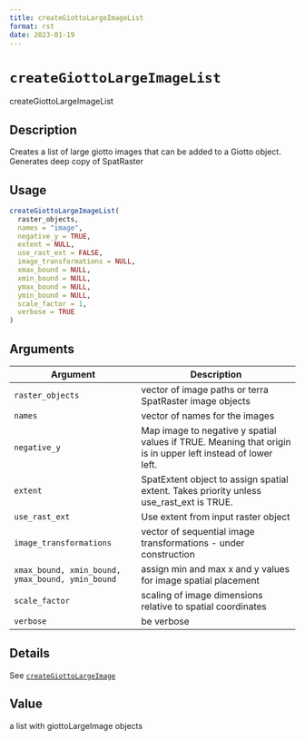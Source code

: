 ```yaml
--- 
title: createGiottoLargeImageList 
format: rst 
date: 2023-01-19 
--- 
```

# `createGiottoLargeImageList`

createGiottoLargeImageList


## Description

Creates a list of large giotto images that can be added to a Giotto object. Generates deep copy of SpatRaster


## Usage

```r
createGiottoLargeImageList(
  raster_objects,
  names = "image",
  negative_y = TRUE,
  extent = NULL,
  use_rast_ext = FALSE,
  image_transformations = NULL,
  xmax_bound = NULL,
  xmin_bound = NULL,
  ymax_bound = NULL,
  ymin_bound = NULL,
  scale_factor = 1,
  verbose = TRUE
)
```


## Arguments

Argument      |Description
------------- |----------------
`raster_objects`     |     vector of image paths or terra SpatRaster image objects
`names`     |     vector of names for the images
`negative_y`     |     Map image to negative y spatial values if TRUE. Meaning that origin is in upper left instead of lower left.
`extent`     |     SpatExtent object to assign spatial extent. Takes priority unless use_rast_ext is TRUE.
`use_rast_ext`     |     Use extent from input raster object
`image_transformations`     |     vector of sequential image transformations - under construction
`xmax_bound, xmin_bound, ymax_bound, ymin_bound`     |     assign min and max x and y values for image spatial placement
`scale_factor`     |     scaling of image dimensions relative to spatial coordinates
`verbose`     |     be verbose


## Details

See [`createGiottoLargeImage`](#creategiottolargeimage)


## Value

a list with giottoLargeImage objects


